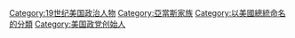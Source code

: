 [[Category:19世纪美国政治人物|Category:19世纪美国政治人物]]
[[Category:亞當斯家族|Category:亞當斯家族]]
[[Category:以美國總統命名的分類|Category:以美國總統命名的分類]]
[[Category:美国政党创始人|Category:美国政党创始人]]